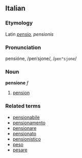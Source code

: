 ==Italian==
===Etymology===
Latin ''[[pensio]], pensionis''
===Pronunciation===
pensióne, /penˈsjone/, /<tt>pen"sjone</tt>/
===Noun===
'''pensione''' ''f''

# [[pension]]

===Related terms===
*[[pensionabile]]
*[[pensionamento]]
*[[pensionare]]
*[[pensionato]]
*[[pensionistico]]
*[[peso]]
*[[pesare]]
